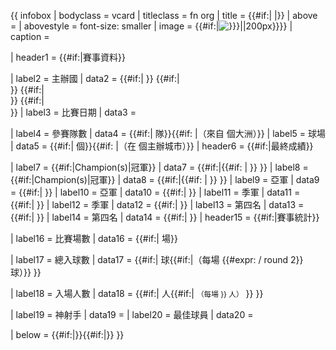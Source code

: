 {{ infobox
| bodyclass  = vcard
| titleclass = fn org
| title      = {{#if:{{{tourney_name|}}}|{{{year|}}}{{{tourney_name|}}}{{{yearr|}}} <includeonly>|{{PAGENAME}}</includeonly>}}
| above      = {{{other_titles|}}}
| abovestyle = font-size: smaller
| image      = {{#if:{{{image|}}}|[[File:{{{image}}}{{!}}{{#if:{{{size|}}}|{{{size}}}|200px}}]]}}
| caption    = {{{caption|}}}

| header1    = {{#if:{{{country|}}}{{{city|}}}{{{num_teams|}}}{{{venues|}}}|賽事資料}}

| label2     = 主辦國
| data2      = {{#if:{{{country|}}}|{{flag|{{{country|}}}|{{{country-flagvar|}}} }} }}<!--
  -->{{#if:{{{country2|}}}|<br />{{flag|{{{country2|}}}|{{{country2-flagvar|}}} }} }}<!--
  -->{{#if:{{{country3|}}}|<br />{{flag|{{{country3|}}}|{{{country3-flagvar|}}} }} }}<!--
  -->{{#if:{{{country4|}}}|<br />{{flag|{{{country4|}}}|{{{country4-flagvar|}}} }} }}
| label3     = 比賽日期
| data3      = {{{dates|}}}

| label4     = 參賽隊數
| data4      = {{#if:{{{num_teams|}}}|{{{num_teams|}}} 隊}}{{#if: {{{confederations|}}}|（來自 {{{confederations}}} 個大洲）}}
| label5     = 球場
| data5      = {{#if:{{{venues|}}}|{{{venues|}}} 個}}{{#if:{{{cities|}}} |（在 {{{cities}}} 個主辦城市）}}
| header6    = {{#if:{{{champion|}}}{{{champion_other|}}}|最終成績}}

| label7     = {{#if:{{{American|}}}|Champion(s)|冠軍}}
| data7      = {{#if:{{{champion|}}}|{{hb|{{{champion|}}}|{{{champion-flagvar|}}}}}{{#if: {{{count|}}}|{{nowrap|<small> ({{ordinal|{{{count}}}}} 冠軍)</small>}} }} }}
| label8     = {{#if:{{{American|}}}|Champion(s)|冠軍}}
| data8      = {{#if:{{{champion_other|}}}|{{{champion_other}}}{{#if: {{{count|}}}|{{nowrap|<small>（{{ordinal|{{{count}}}}}冠军）</small>}} }} }}
| label9     = 亞軍
| data9      = {{#if:{{{second|}}}|{{hb|{{{second|}}}|{{{second-flagvar|}}}}} }}
| label10    = 亞軍
| data10     = {{#if:{{{second_other|}}}|{{{second_other|}}} }}
| label11    = 季軍
| data11     = {{#if:{{{third|}}}|{{hb|{{{third|}}}|{{{third-flagvar|}}}}} }}
| label12    = 季軍
| data12     = {{#if:{{{third_other|}}}|{{{third_other|}}} }}
| label13    = 第四名
| data13     = {{#if:{{{fourth|}}}|{{hb|{{{fourth|}}}|{{{fourth-flagvar|}}}}} }}
| label14    = 第四名
| data14     = {{#if:{{{fourth_other|}}}|{{{fourth_other|}}} }}
| header15   = {{#if:{{{matches|}}}{{{goals|}}}{{{attendance|}}}{{{top_scorer|}}}{{{MVP|}}}|賽事統計}}

| label16    = 比賽場數
| data16     = {{#if:{{{matches|}}}|{{{matches|}}} 場}}

| label17    = 總入球數
| data17     = {{#if:{{{goals|}}}|{{{goals}}} 球{{#if:{{{matches|}}}|（每場 {{#expr: {{{goals|0}}} / {{{matches|1}}} round 2}} 球）}} }}

| label18    = 入場人數
| data18     = {{#if:{{{attendance|}}}|{{formatnum: {{{attendance|0}}}}} 人{{#if:{{{matches|}}}| <small>（每場 {{formatnum: {{#expr: {{{attendance|0}}} / {{{matches|1}}} round 0}}}} 人）</small> }} }}

| label19    = 神射手
| data19     = {{{top_scorer|}}}
| label20    = 最佳球員
| data20     = {{{player|}}}

| below  = {{#if:{{{previous|}}}|{{align|left|&larr; {{{previous|}}} }}}}{{#if:{{{next|}}}|{{align|right|{{{next|}}} &rarr; }}}}
}}<noinclude>{{documentation}}</noinclude>